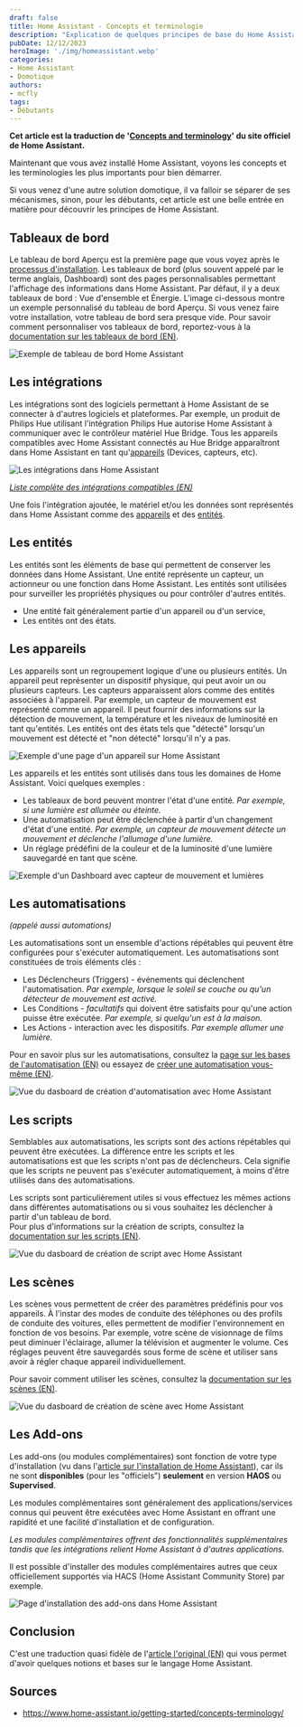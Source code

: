 ```yaml
---
draft: false
title: Home Assistant - Concepts et terminologie
description: "Explication de quelques principes de base du Home Assistant. Cet article est la traduction de 'Concepts and terminology' du site officiel de Home Assistant."
pubDate: 12/12/2023
heroImage: './img/homeassistant.webp'
categories: 
- Home Assistant
- Domotique
authors: 
- mcfly
tags:
- Débutants
---
```


**Cet article est la traduction de '[Concepts and terminology](https://www.home-assistant.io/getting-started/concepts-terminology/)' du site officiel de Home Assistant.**

Maintenant que vous avez installé Home Assistant, voyons les concepts et les terminologies les plus importants pour bien démarrer.

Si vous venez d'une autre solution domotique, il va falloir se séparer de ses mécanismes, sinon, pour les débutants, cet article est une belle entrée en matière pour découvrir les principes de Home Assistant.

## Tableaux de bord

Le tableau de bord Aperçu est la première page que vous voyez après le [processus d'installation](/blog/ha_haos_installation/). Les tableaux de bord (plus souvent appelé par le terme anglais, Dashboard) sont des pages personnalisables permettant l'affichage des informations dans Home Assistant. Par défaut, il y a deux tableaux de bord : Vue d'ensemble et Énergie. L'image ci-dessous montre un exemple personnalisé du tableau de bord Aperçu. Si vous venez faire votre installation, votre tableau de bord sera presque vide. Pour savoir comment personnaliser vos tableaux de bord, reportez-vous à la [documentation sur les tableaux de bord (EN)](https://www.home-assistant.io/dashboards).

![Exemple de tableau de bord Home Assistant](./img/lovelace.png)

## Les intégrations

Les intégrations sont des logiciels permettant à Home Assistant de se connecter à d'autres logiciels et plateformes. Par exemple, un produit de Philips Hue utilisant l'intégration Philips Hue autorise Home Assistant à communiquer avec le contrôleur matériel Hue Bridge. Tous les appareils compatibles avec Home Assistant connectés au Hue Bridge apparaîtront dans Home Assistant en tant qu'[appareils](#les-appareils) (Devices, capteurs, etc).

![Les intégrations dans Home Assistant](./img/integrations-new.png)

*[Liste complète des intégrations compatibles (EN)](https://www.home-assistant.io/integrations)*

Une fois l'intégration ajoutée, le matériel et/ou les données sont représentés dans Home Assistant comme des [appareils](#les-appareils) et des [entités](#les-entités).


## Les entités

Les entités sont les éléments de base qui permettent de conserver les données dans Home Assistant. Une entité représente un capteur, un actionneur ou une fonction dans Home Assistant. Les entités sont utilisées pour surveiller les propriétés physiques ou pour contrôler d'autres entités.
* Une entité fait généralement partie d'un appareil ou d'un service,
* Les entités ont des états.

## Les appareils
Les appareils sont un regroupement logique d'une ou plusieurs entités.
Un appareil peut représenter un dispositif physique, qui peut avoir un ou plusieurs capteurs. Les capteurs apparaissent alors comme des entités associées à l'appareil. 
Par exemple, un capteur de mouvement est représenté comme un appareil. Il peut fournir des informations sur la détection de mouvement, la température et les niveaux de luminosité en tant qu'entités. 
Les entités ont des états tels que "détecté" lorsqu'un mouvement est détecté et "non détecté" lorsqu'il n'y a pas.

![Exemple d'une page d'un appareil sur Home Assistant](./img/home-assistant-device_01.png)

Les appareils et les entités sont utilisés dans tous les domaines de Home Assistant. Voici quelques exemples :

* Les tableaux de bord peuvent montrer l'état d'une entité. *Par exemple, si une lumière est allumée ou éteinte.*
* Une automatisation peut être déclenchée à partir d'un changement d'état d'une entité. *Par exemple, un capteur de mouvement détecte un mouvement et déclenche l'allumage d'une lumière.*
* Un réglage prédéfini de la couleur et de la luminosité d'une lumière sauvegardé en tant que scène.

![Exemple d'un Dashboard avec capteur de mouvement et lumières](./img/home-assistant-device_02.png)

## Les automatisations
*(appelé aussi automations)*

Les automatisations sont un ensemble d'actions répétables qui peuvent être configurées pour s'exécuter automatiquement. Les automatisations sont constituées de trois éléments clés :
* Les Déclencheurs (Triggers) - événements qui déclenchent l'automatisation. *Par exemple, lorsque le soleil se couche ou qu'un détecteur de mouvement est activé.*
* Les Conditions - *facultatifs* qui doivent être satisfaits pour qu'une action puisse être exécutée. *Par exemple, si quelqu'un est à la maison.*
* Les Actions - interaction avec les dispositifs. *Par exemple allumer une lumière.*

Pour en savoir plus sur les automatisations, consultez la [page sur les bases de l'automatisation (EN)](https://www.home-assistant.io/docs/automation/basics/) ou essayez de [créer une automatisation vous-même (EN)](https://www.home-assistant.io/getting-started/automation).

![Vue du dasboard de création d'automatisation avec Home Assistant](./img/automation-editor.png)

## Les scripts

Semblables aux automatisations, les scripts sont des actions répétables qui peuvent être exécutées.
La différence entre les scripts et les automatisations est que les scripts n'ont pas de déclencheurs. Cela signifie que les scripts ne peuvent pas s'exécuter automatiquement, à moins d'être utilisés dans des automatisations.

Les scripts sont particulièrement utiles si vous effectuez les mêmes actions dans différentes automatisations ou si vous souhaitez les déclencher à partir d'un tableau de bord.  
Pour plus d'informations sur la création de scripts, consultez la [documentation sur les scripts (EN)](https://www.home-assistant.io/integrations/script/).

![Vue du dasboard de création de script avec Home Assistant](./img/script_01.png)

## Les scènes

Les scènes vous permettent de créer des paramètres prédéfinis pour vos appareils. À l'instar des modes de conduite des téléphones ou des profils de conduite des voitures, elles permettent de modifier l'environnement en fonction de vos besoins. 
Par exemple, votre scène de visionnage de films peut diminuer l'éclairage, allumer la télévision et augmenter le volume. Ces réglages peuvent être sauvegardés sous forme de scène et utiliser sans avoir à régler chaque appareil individuellement.

Pour savoir comment utiliser les scènes, consultez la [documentation sur les scènes (EN)](https://www.home-assistant.io/integrations/scene/).

![Vue du dasboard de création de scène avec Home Assistant](./img/scene_02.png)

## Les Add-ons

Les add-ons (ou modules complémentaires) sont fonction de votre type d'installation (vu dans l'[article sur l'installation de Home Assistant](/blog/ha_haos_installation)), car ils ne sont **disponibles** (pour les "officiels") **seulement** en version **HAOS** ou **Supervised**. 

Les modules complémentaires sont généralement des applications/services connus qui peuvent être exécutées avec Home Assistant en offrant une rapidité et une facilité d'installation et de configuration. 

*Les modules complémentaires offrent des fonctionnalités supplémentaires tandis que les intégrations relient Home Assistant à d'autres applications.*

Il est possible d'installer des modules complémentaires autres que ceux officiellement supportés via HACS (Home Assistant Community Store) par exemple.

![Page d'installation des add-ons dans Home Assistant](./img/add-ons.png)

## Conclusion

C'est une traduction quasi fidèle de l'[article l'original (EN)](https://www.home-assistant.io/getting-started/concepts-terminology/) qui vous permet d'avoir quelques notions et bases sur le langage Home Assistant.

## Sources
* https://www.home-assistant.io/getting-started/concepts-terminology/